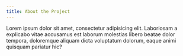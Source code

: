 ```yaml
---
title: About the Project
---
```


Lorem ipsum dolor sit amet, consectetur adipisicing elit. Laboriosam a explicabo vitae accusamus est
laborum molestias libero beatae dolor tempora, doloremque aliquam dicta voluptatum dolorum, eaque
animi quisquam pariatur hic?

